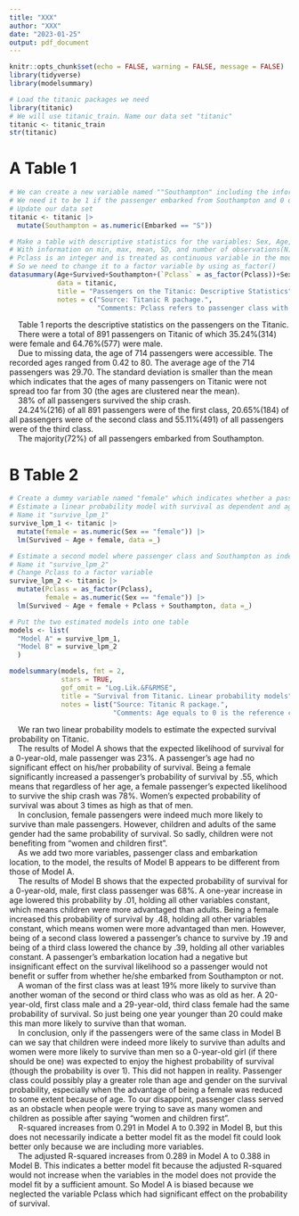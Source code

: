 ---
title: "XXX"
author: "XXX"
date: "2023-01-25"
output: pdf_document
---

```{r setup, include=FALSE}
knitr::opts_chunk$set(echo = FALSE, warning = FALSE, message = FALSE)
library(tidyverse)
library(modelsummary)
```


```{r,include=FALSE}
# Load the titanic packages we need
library(titanic)
# We will use titanic_train. Name our data set "titanic"
titanic <- titanic_train
str(titanic)
```

# A Table 1

```{r}
# We can create a new variable named ""Southampton" including the information about whether a passenger embarked from Southampton by using mutate()
# We need it to be 1 if the passenger embarked from Southampton and 0 otherwise. We can do this with as.numeric()
# Update our data set
titanic <- titanic |> 
  mutate(Southampton = as.numeric(Embarked == "S"))

# Make a table with descriptive statistics for the variables: Sex, Age, Survived, Pclass and Southampton
# With information on min, max, mean, SD, and number of observations(N) for the continuous variables and dummy variables and also information on number of observations(N) and the distribution over the categories in percent for the categorical variables
# Pclass is an integer and is treated as continuous variable in the model (We know this by running str(titanic))
# So we need to change it to a factor variable by using as_factor()
datasummary(Age+Survived+Southampton+(`Pclass` = as_factor(Pclass))+Sex+1 ~ Min + Max + Mean + SD + N +Percent(),
            data = titanic,
            title = "Passengers on the Titanic: Descriptive Statistics",
            notes = c("Source: Titanic R pachage.",
                      "Comments: Pclass refers to passenger class with 1 for the first class,","2 for the second class and 3 for the third class. Southampton indicates","whether a passenger embarked from Southampton(=1 and 0 otehwise).")) 
```
|     Table 1 reports the descriptive statistics on the passengers on the Titanic.

|     There were a total of 891 passengers on Titanic of which 35.24%(314) were female and 64.76%(577) were male.

|     Due to missing data, the age of 714 passengers were accessible. The recorded ages ranged from 0.42 to 80. The average age of the 714 passengers was 29.70. The standard deviation is smaller than the mean which indicates that the ages of many passengers on Titanic were not spread too far from 30 (the ages are clustered near the mean).

|     38% of all passengers survived the ship crash.

|     24.24%(216) of all 891 passengers were of the first class, 20.65%(184) of all passengers were of the second class and 55.11%(491) of all passengers were of the third class. 

|     The majority(72%) of all passengers embarked from Southampton.


# B Table 2

```{r}
# Create a dummy variable named "female" which indicates whether a passenger is a female(=1) or a male(=0) by using mutate() and as.numeric()
# Estimate a linear probability model with survival as dependent and age and  female as independent variables
# Name it "survive_lpm_1"
survive_lpm_1 <- titanic |> 
  mutate(female = as.numeric(Sex == "female")) |> 
  lm(Survived ~ Age + female, data =_)

# Estimate a second model where passenger class and Southampton as independent variables as well. So now we have four independent variabels (Age, female, Pclass and Southampton)
# Name it "survive_lpm_2"
# Change Pclass to a factor variable
survive_lpm_2 <- titanic |> 
  mutate(Pclass = as_factor(Pclass),
         female = as.numeric(Sex == "female")) |> 
  lm(Survived ~ Age + female + Pclass + Southampton, data =_)

# Put the two estimated models into one table
models <- list(
  "Model A" = survive_lpm_1,
  "Model B" = survive_lpm_2
  )

modelsummary(models, fmt = 2,
             stars = TRUE,
             gof_omit = "Log.Lik.&F&RMSE",
             title = "Survival from Titanic. Linear probability models",
             notes = list("Source: Titanic R package.", 
                          "Comments: Age equals to 0 is the reference category. female refers to the gender of a","passenger which equals to 1 for female and 0 for male, male is the reference category.","Pclass refers to passenger class with 1 for the first class, 2 for the second class and 3 for","the third class, first class is the reference category. Southampton indicates whether a","passengerembarked from Southampton(=1 and 0 otherwise).")) 
```

|     We ran two linear probability models to estimate the expected survival probability on Titanic.

|     The results of Model A shows that the expected likelihood of survival for a 0-year-old, male passenger was 23%. A passenger's age had no significant effect on his/her probability of survival. Being a female significantly increased a passenger's probability of survival by .55, which means that regardless of her age, a female passenger's expected likelihood to survive the ship crash was 78%. Women's expected probability of survival was about 3 times as high as that of men.

|     In conclusion, female passengers were indeed much more likely to survive than male passengers. However, children and adults of the same gender had the same probability of survival. So sadly, children were not benefiting from "women and children first".

|     As we add two more variables, passenger class and embarkation location, to the model, the results of Model B appears to be different from those of Model A.

|     The results of Model B shows that the expected probability of survival for a 0-year-old, male, first class passenger was 68%. A one-year increase in age lowered this probability by .01, holding all other variables constant, which means children were more advantaged than adults. Being a female increased this probability of survival by .48, holding all other variables constant, which means women were more advantaged than men. However, being of a second class lowered a passenger's chance to survive by .19 and being of a third class lowered the chance by .39, holding all other variables constant. A passenger's embarkation location had a negative but insignificant effect on the survival likelihood so a passenger would not benefit or suffer from whether he/she embarked from Southampton or not. 

|     A woman of the first class was at least 19% more likely to survive than another woman of the second or third class who was as old as her. A 20-year-old, first class male and a 29-year-old, third class female had the same probability of survival. So just being one year younger than 20 could make this man more likely to survive than that woman.

|     In conclusion, only if the passengers were of the same class in Model B can we say that children were indeed more likely to survive than adults and women were more likely to survive than men so a 0-year-old girl (if there should be one) was expected to enjoy the highest probability of survival (though the probability is over 1). This did not happen in reality. Passenger class could possibly play a greater role than age and gender on the survival probability, especially when the advantage of being a female was reduced to some extent because of age. To our disappoint, passenger class served as an obstacle when people were trying to save as many women and children as possible after saying “women and children first”.

|     R-squared increases from 0.291 in Model A to 0.392 in Model B, but this does not necessarily indicate a better model fit as the model fit could look better only because we are including more variables.

|     The adjusted R-squared increases from 0.289 in Model A to 0.388 in Model B. This indicates a better model fit because the adjusted R-squared would not increase when the variables in the model does not provide the model fit by a sufficient amount. So Model A is biased because we neglected the variable Pclass which had significant effect on the probability of survival.






